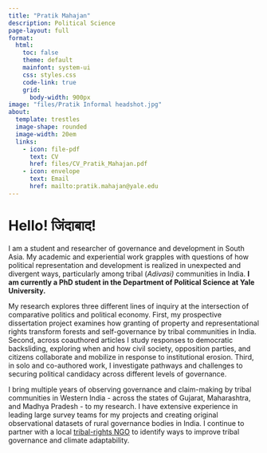 ---
title: "Pratik Mahajan"
description: Political Science 
page-layout: full
format:
  html:
    toc: false
    theme: default
    mainfont: system-ui
    css: styles.css
    code-link: true
    grid:
      body-width: 900px
image: "files/Pratik Informal headshot.jpg"
about: 
  template: trestles
  image-shape: rounded
  image-width: 20em
  links:
    - icon: file-pdf
      text: CV
      href: files/CV_Pratik_Mahajan.pdf
    - icon: envelope
      text: Email
      href: mailto:pratik.mahajan@yale.edu
---

# Hello! जिंदाबाद!

I am a student and researcher of governance and development in South Asia. My academic and experiential work grapples with questions of how political representation and development is realized in unexpected and divergent ways, particularly among tribal (*Adivasi)* communities in India. **I am currently a PhD student in the Department of Political Science at Yale University.**

My research explores three different lines of inquiry at the intersection of comparative politics and political economy. First, my prospective dissertation project examines how granting of property and representational rights transform forests and self-governance by tribal communities in India. Second, across coauthored articles I study responses to democratic backsliding, exploring when and how civil society, opposition parties, and citizens collaborate and mobilize in response to institutional erosion. Third, in solo and co-authored work, I investigate pathways and challenges to securing political candidacy across different levels of governance.

I bring multiple years of observing governance and claim-making by tribal communities in Western India - across the states of Gujarat, Maharashtra, and Madhya Pradesh - to my research. I have extensive experience in leading large survey teams for my projects and creating original observational datasets of rural governance bodies in India. I continue to partner with a local [tribal-rights NGO](https://lsm-p.github.io/Loksamanway-Pratisthan/) to identify ways to improve tribal governance and climate adaptability.
